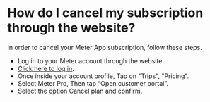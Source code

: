 # ​​How do I cancel my subscription through the website?

 In order to cancel your Meter App subscription, follow these steps.

* Log in to your Meter account through the website.
* [Click here to log in](https://www.meterapp.co/ar/signin).
* Once inside your account profile, Tap on "Trips", "Pricing".
* Select Meter Pro, Then tap “Open customer portal”.
* Select the option Cancel plan and confirm.
